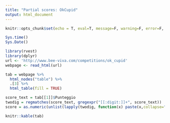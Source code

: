 ```yaml
---
title: "Partial scores: OkCupid"
output: html_document
---
```


```r
knitr::opts_chunk$set(echo = T, eval=T, message=F, warning=F, error=F, comment=NA, cache=F, R.options=list(width=220))
```

```r
Sys.time()
Sys.Date()
```



```r
library(rvest)
library(dplyr)
url <- 'http://www.bee-viva.com/competitions/ok_cupid'
webpage <- read_html(url)

tab = webpage %>%
  html_nodes("table") %>%
  .[3] %>%
  html_table(fill = TRUE)

score_text = tab[[1]]$Punteggio
twodig = regmatches(score_text, gregexpr("[[:digit:]]+", score_text))
score = as.numeric(unlist(lapply(twodig, function(x) paste(x,collapse="."))))

knitr::kable(tab)
```


